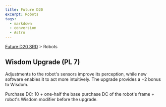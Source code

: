 ```yaml
---
title: Future D20
excerpt: Robots
tags:
  - markdown
  - conversion
  - Astro
---
```






[Future D20 SRD]( / ) > Robots




## Wisdom Upgrade (PL 7)


Adjustments to the robot's sensors improve its perception, while new software enables it to act more intuitively. The upgrade provides a +2 bonus to Wisdom.


Purchase DC: 10 + one-half the base purchase DC of the robot's frame + robot's Wisdom modifier before the upgrade.



